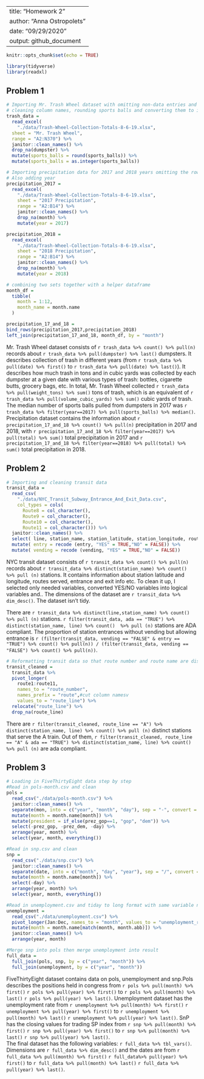 
---
title: "Homework 2"
author: "Anna Ostropolets"
date: "09/29/2020"
output: github_document
---

```r
knitr::opts_chunk$set(echo = TRUE)

library(tidyverse)
library(readxl)
```

## Problem 1
```r
# Importing Mr. Trash Wheel dataset with omitting non-data entries and rows without dumpster-specific data, 
# cleaning column names, rounding sports balls and converting them to integers.
trash_data = 
  read_excel(
    "./data/Trash-Wheel-Collection-Totals-8-6-19.xlsx", 
  sheet = "Mr. Trash Wheel",
  range = "A2:N370") %>% 
  janitor::clean_names() %>% 
  drop_na(dumpster) %>% 
  mutate(sports_balls = round(sports_balls)) %>% 
  mutate(sports_balls = as.integer(sports_balls))

```

```r
# Importing precipitation data for 2017 and 2018 years omitting the rows without precipitation data. 
# Also adding year
precipitation_2017 =
  read_excel(
    "./data/Trash-Wheel-Collection-Totals-8-6-19.xlsx", 
    sheet = "2017 Precipitation", 
    range = "A2:B14") %>% 
    janitor::clean_names() %>% 
    drop_na(month) %>% 
    mutate(year = 2017) 

precipitation_2018 =
  read_excel(
    "./data/Trash-Wheel-Collection-Totals-8-6-19.xlsx", 
    sheet = "2018 Precipitation", 
    range = "A2:B14") %>% 
    janitor::clean_names() %>% 
    drop_na(month) %>% 
    mutate(year = 2018)

# combining two sets together with a helper dataframe
month_df = 
  tibble(
    month = 1:12,
    month_name = month.name
  )

precipitation_17_and_18 =
bind_rows(precipitation_2017,precipitation_2018)
left_join(precipitation_17_and_18, month_df, by = "month")

```

Mr. Trash Wheel dataset consists of `r trash_data %>% count() %>% pull(n)` records about `r trash_data %>% pull(dumpster) %>% last()` dumpsters. It describes collection of trash in different years (from `r trash_data %>% pull(date) %>% first()` to `r trash_data %>% pull(date) %>% last()`). It describes how much trash in tons and in cubic yards was collected by each dumpster at a given date with various types of trash: bottles, cigarette butts, grocery  bags,  etc. In total, Mr. Trash Wheel collected `r trash_data %>% pull(weight_tons) %>% sum()` tons of trash, which is an equivalent of `r trash_data %>% pull(volume_cubic_yards) %>% sum()` cubic yards of trash. The median number of sports balls pulled from dumpsters in 2017 was `r trash_data %>% filter(year==2017) %>% pull(sports_balls) %>% median()`. 
Precipitation dataset contains the information about `r precipitation_17_and_18 %>% count() %>% pull(n)` precipitation in 2017 and 2018, with `r precipitation_17_and_18 %>% filter(year==2017) %>% pull(total) %>% sum()` total precipitation in 2017 and `r precipitation_17_and_18 %>% filter(year==2018) %>% pull(total) %>% sum()` total precipitation in 2018. 


## Problem 2

```r
# Importing and cleaning transit data
transit_data = 
  read_csv(
    "./data/NYC_Transit_Subway_Entrance_And_Exit_Data.csv",
    col_types = cols(
      Route8 = col_character(),
      Route9 = col_character(),
      Route10 = col_character(),
      Route11 = col_character())) %>% 
  janitor::clean_names() %>% 
  select( line, station_name, station_latitude, station_longitude, route1:route11, entrance_type ,entry, vending, ada) %>% 
  mutate( entry = recode (entry, "YES" = TRUE,"NO" = FALSE)) %>%
  mutate( vending = recode (vending, "YES" = TRUE,"NO" = FALSE))

```

NYC transit dataset consists of `r transit_data %>% count() %>% pull(n)` records about `r transit_data %>% distinct(station_name) %>% count()  %>% pull (n)` stations. It contains information about station latitude and longitude, routes served, entrance and exit info etc.
To clean it up, I selected only needed variables, converted YES/NO variables into logical variables and..
The dimensions of the dataset are `r transit_data %>% dim_desc()`.
The dataset isn't tidy.

There are `r transit_data %>% distinct(line,station_name) %>% count()  %>% pull (n)` stations. 
`r filter(transit_data, ada == "TRUE") %>% distinct(station_name, line) %>% count()  %>% pull (n)` stations are ADA compliant. The proportion of station entrances without vending but allowing entrance is `r (filter(transit_data, vending == "FALSE" & entry == "TRUE") %>% count() %>% pull(n)) / (filter(transit_data, vending == "FALSE") %>% count() %>% pull(n))`.

```r
 
# Reformatting transit data so that route number and route name are distinct variables.
transit_cleaned =
  transit_data %>% 
  pivot_longer(
    route1:route11,
    names_to = "route_number",
    names_prefix = "route",#cut column namesv
    values_to = "route_line") %>% 
  relocate("route_line") %>% 
  drop_na(route_line)

```
There are `r filter(transit_cleaned, route_line == "A") %>% distinct(station_name, line) %>% count() %>% pull (n)` distinct stations that serve the A train. Out of them, `r filter(transit_cleaned, route_line == "A" & ada == "TRUE") %>% distinct(station_name, line) %>% count() %>% pull (n)` are ada compliant.

## Problem 3

```r
# Loading in FiveThirtyEight data step by step
#Read in pols-month.csv and clean
pols = 
  read_csv("./data/pols-month.csv") %>% 
  janitor::clean_names() %>% 
  separate(mon, into = c("year", "month", "day"), sep = "-", convert = TRUE) %>% 
  mutate(month = month.name[month]) %>% 
  mutate(president = if_else(prez_gop==1, "gop", "dem")) %>% 
  select(-prez_gop, -prez_dem, -day) %>% 
  arrange(year, month) %>% 
  select(year, month, everything())
```

```r
#Read in snp.csv and clean
snp = 
  read_csv("./data/snp.csv") %>% 
  janitor::clean_names() %>% 
  separate(date, into = c("month", "day", "year"), sep = "/", convert = TRUE) %>% 
  mutate(month = month.name[month]) %>% 
  select(-day) %>% 
  arrange(year, month) %>% 
  select(year, month, everything())
```

```r
#Read in unemployment.csv and tiday to long format with same variable names/formats
unemployment = 
  read_csv("./data/unemployment.csv") %>% 
  pivot_longer(Jan:Dec, names_to = "month", values_to = "unemployment_rate") %>% 
  mutate(month = month.name[match(month, month.abb)]) %>% 
  janitor::clean_names() %>% 
  arrange(year, month)
```

```r
#Merge snp into pols then merge unemployment into result
full_data = 
  full_join(pols, snp, by = c("year", "month")) %>% 
  full_join(unemployment, by = c("year", "month"))

```
FiveThirtyEight dataset contains data on pols, unemployment and snp.Pols describes the positions held in congress 
 from `r pols %>% pull(month) %>% first()` `r pols %>% pull(year) %>% first()` to `r pols %>% pull(month) %>% last()` `r pols %>% pull(year) %>% last()`. 
Unemployment dataset has the unemployment rate from `r unemployment %>% pull(month) %>% first()` `r unemployment %>% pull(year) %>% first()` to `r unemployment %>% pull(month) %>% last()` `r unemployment %>% pull(year) %>% last()`. 
SnP has the closing values for trading SP index from `r snp %>% pull(month) %>% first()` `r snp %>% pull(year) %>% first()` to `r snp %>% pull(month) %>% last()` `r snp %>% pull(year) %>% last()`.  
The final dataset has the following variables: `r full_data %>% tbl_vars()`.
Dimensions are `r full_data %>% dim_desc()` and the dates are from `r full_data %>% pull(month) %>% first()` `r full_data%>% pull(year) %>% first()` to `r full_data %>% pull(month) %>% last()` `r full_data %>% pull(year) %>% last()`.



